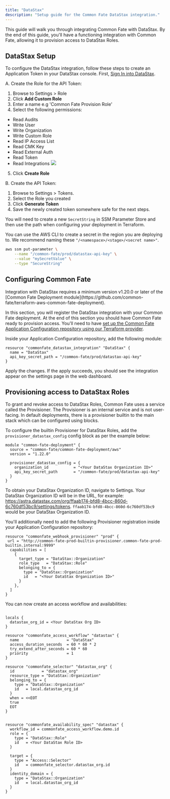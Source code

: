 ```yaml
---
title: "DataStax"
description: "Setup guide for the Common Fate DataStax integration."
---
```


This guide will walk you through integrating Common Fate with DataStax. By the end of this guide, you'll have a functioning integration with Common Fate, allowing it to provision access to DataStax Roles.

## DataStax Setup

To configure the DataStax integration, follow these steps to create an Application Token in your DataStax console. First, [Sign In into DataStax](https://accounts.datastax.com/session-service/v1/login).

A. Create the Role for the API Token:

1. Browse to Settings > Role
2. Click **Add Custom Role**
3. Enter a name e.g 'Common Fate Provision Role'
4. Select the following permissions:

- Read Audits
- Write User
- Write Organization
- Write Custom Role
- Read IP Access List
- Read CMK Key
- Read External Auth
- Read Token
- Read Integrations
  <img src="/images/datastax/permissions.png" />

5. Click **Create Role**

B. Create the API Token:

1. Browse to Settings > Tokens.
2. Select the Role you created
3. Click **Generate Token**
4. Save the newly created token somewhere safe for the next steps.

You will need to create a new `SecretString` in SSM Parameter Store and then use the path when configuring your deployment in Terraform.

You can use the AWS CLI to create a secret in the region you are deploying to. We recommend naming these `"/<namespace>/<stage>/<secret name>"`.

```bash
aws ssm put-parameter \
    --name "/common-fate/prod/datastax-api-key" \
    --value "mySecretValue" \
    --type "SecureString"
```

## Configuring Common Fate

<Warning>
  Integration with DataStax requires a minimum version v1.20.0 or later of the
  [Common Fate Deployment
  module](https://github.com/common-fate/terraform-aws-common-fate-deployment).
</Warning>

In this section, you will register the DataStax integration with your Common Fate deployment. At the end of this section you should have Common Fate ready to provision access. You'll need to have [set up the Common Fate Application Configuration repository using our Terraform provider](/config/terraform).

Inside your Application Configuration repository, add the following module:

```hcl
resource "commonfate_datastax_integration" "DataStax" {
  name = "DataStax"
  api_key_secret_path = "/common-fate/prod/datastax-api-key"
}
```

Apply the changes. If the apply succeeds, you should see the integration appear on the settings page in the web dashboard.

## Provisioning access to DataStax Roles

To grant and revoke access to DataStax Roles, Common Fate uses a service called the Provisioner. The Provisioner is an internal service and is not user-facing.
In default deployments, there is a provisioner builtin to the main stack which can be configured using blocks.

To configure the builtin Provisioner for DataStax Roles, add the `provisioner_datastax_config` config block as per the example below:

```hcl
module "common-fate-deployment" {
  source = "common-fate/common-fate-deployment/aws"
  version = "1.22.0"

  provisioner_datastax_config = {
    organization_id           = "<Your DataStax Organization ID>"
    api_key_secret_path       = "/common-fate/prod/datastax-api-key"
  }
}
```

To obtain your DataStax Organization ID, navigate to Settings. Your DataStax Organization ID will be in the URL, for example: https://astra.datastax.com/org/ffaab174-bfd8-4bcc-860d-6c760df53bc9/settings/tokens. `ffaab174-bfd8-4bcc-860d-6c760df53bc9` would be your DataStax Organization ID.

You'll additionally need to add the following Provisioner registration inside your Application Configuration repository:

```hcl
resource "commonfate_webhook_provisioner" "prod" {
 url = "http://common-fate-prod-builtin-provisioner.common-fate-prod-builtin.internal:9999"
  capabilities = [
    {
      target_type = "DataStax::Organization"
      role_type   = "DataStax::Role"
      belonging_to = {
        type = "DataStax::Organization"
        id   = "<Your DataStax Organization ID>"
      }
    },
  ]
}
```

You can now create an access workflow and availabilities:

```hcl

locals {
  datastax_org_id = <Your DataStax Org ID>
}

resource "commonfate_access_workflow" "datastax" {
  name                     = "DataStax"
  access_duration_seconds  = 60 * 60 * 2
  try_extend_after_seconds = 60 * 60
  priority                 = 1
}

resource "commonfate_selector" "datastax_org" {
  id            = "datastax_org"
  resource_type = "DataStax::Organization"
  belonging_to = {
    type = "DataStax::Organization"
    id   = local.datastax_org_id
  }
  when = <<EOT
  true
  EOT
}


resource "commonfate_availability_spec" "datastax" {
  workflow_id = commonfate_access_workflow.demo.id
  role = {
    type = "DataStax::Role"
    id   = <Your DataStax Role ID>
  }

  target = {
    type = "Access::Selector"
    id   = commonfate_selector.datastax_org.id
  }
  identity_domain = {
    type = "DataStax::Organization"
    id   = local.datastax_org_id
  }
}

```
